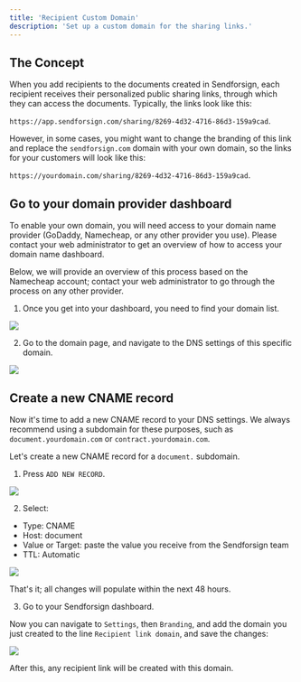 ```yaml
---
title: 'Recipient Custom Domain'
description: 'Set up a custom domain for the sharing links.'
---
```


## The Concept

When you add recipients to the documents created in Sendforsign, each recipient receives their personalized public sharing 
links, through which they can access the documents. Typically, the 
links look like this: 

`https://app.sendforsign.com/sharing/8269-4d32-4716-86d3-159a9cad`.

However, in some cases, you might want to change the branding of this link and replace the `sendforsign.com` domain 
with your own domain, so the links for your customers will look like this: 

`https://yourdomain.com/sharing/8269-4d32-4716-86d3-159a9cad`.

## Go to your domain provider dashboard

To enable your own domain, you will need access to your domain name provider (GoDaddy, Namecheap, or any other provider you use). Please contact your web administrator to get an overview of how to access your domain name dashboard.

Below, we will provide an overview of this process based on the Namecheap account; contact your web administrator to go through the process on any other provider.

1. Once you get into your dashboard, you need to find your domain list.

<Frame caption="Domains">
  <img src="/usecase/img/9.png" />
</Frame>

2. Go to the domain page, and navigate to the DNS settings of this specific domain.

<Frame caption="DNS">
  <img src="/usecase/img/10.png" />
</Frame>

## Create a new CNAME record

Now it's time to add a new CNAME record to your DNS settings. We always recommend using a subdomain for these purposes, such as `document.yourdomain.com` or `contract.yourdomain.com`. 

Let's create a new CNAME record for a `document.` subdomain. 

1. Press `ADD NEW RECORD`.

<Frame caption="Add new record">
  <img src="/usecase/img/11.png" />
</Frame>

2. Select:

- Type: CNAME
- Host: document
- Value or Target: paste the value you receive from the Sendforsign team
- TTL: Automatic

<Frame caption="CNAME record">
  <img src="/usecase/img/12.png" />
</Frame>

That's it; all changes will populate within the next 48 hours.

3. Go to your Sendforsign dashboard.

Now you can navigate to `Settings`, then `Branding`, and add the domain you just created to the line `Recipient link domain`, and save the changes:

<Frame caption="Sendforsign settings">
  <img src="/usecase/img/13.png" />
</Frame>

After this, any recipient link will be created with this domain.
